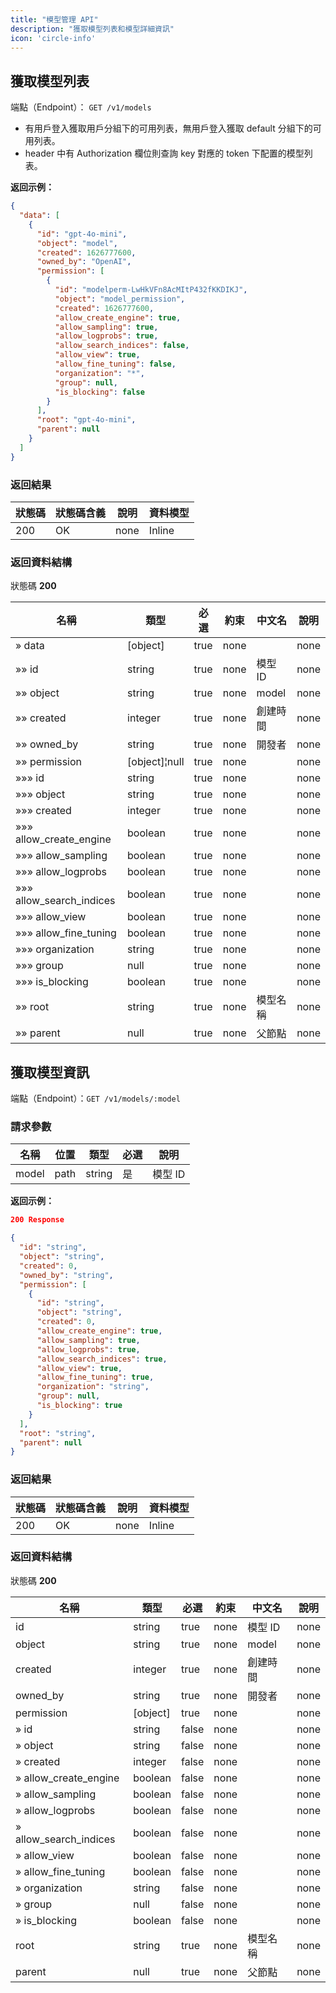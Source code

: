 ```yaml
---
title: "模型管理 API"
description: "獲取模型列表和模型詳細資訊"
icon: 'circle-info'
---
```


## 獲取模型列表

端點（Endpoint）： `GET /v1/models`

- 有用戶登入獲取用戶分組下的可用列表，無用戶登入獲取 default 分組下的可用列表。
- header 中有 Authorization 欄位則查詢 key 對應的 token 下配置的模型列表。

**返回示例：**

```json
{
  "data": [
    {
      "id": "gpt-4o-mini",
      "object": "model",
      "created": 1626777600,
      "owned_by": "OpenAI",
      "permission": [
        {
          "id": "modelperm-LwHkVFn8AcMItP432fKKDIKJ",
          "object": "model_permission",
          "created": 1626777600,
          "allow_create_engine": true,
          "allow_sampling": true,
          "allow_logprobs": true,
          "allow_search_indices": false,
          "allow_view": true,
          "allow_fine_tuning": false,
          "organization": "*",
          "group": null,
          "is_blocking": false
        }
      ],
      "root": "gpt-4o-mini",
      "parent": null
    }
  ]
}
```

### 返回結果

|狀態碼 | 狀態碼含義 | 說明 | 資料模型|
|---|---|---|---|
|200|OK|none|Inline|

### 返回資料結構

狀態碼 **200**

|名稱 | 類型 | 必選 | 約束 | 中文名 | 說明|
|---|---|---|---|---|---|
|» data|[object]|true|none||none|
|»» id|string|true|none|模型 ID|none|
|»» object|string|true|none|model|none|
|»» created|integer|true|none|創建時間|none|
|»» owned_by|string|true|none|開發者|none|
|»» permission|[object]¦null|true|none||none|
|»»» id|string|true|none||none|
|»»» object|string|true|none||none|
|»»» created|integer|true|none||none|
|»»» allow_create_engine|boolean|true|none||none|
|»»» allow_sampling|boolean|true|none||none|
|»»» allow_logprobs|boolean|true|none||none|
|»»» allow_search_indices|boolean|true|none||none|
|»»» allow_view|boolean|true|none||none|
|»»» allow_fine_tuning|boolean|true|none||none|
|»»» organization|string|true|none||none|
|»»» group|null|true|none||none|
|»»» is_blocking|boolean|true|none||none|
|»» root|string|true|none|模型名稱|none|
|»» parent|null|true|none|父節點|none|

## 獲取模型資訊

端點（Endpoint）：`GET /v1/models/:model`

### 請求參數

|名稱 | 位置 | 類型 | 必選 | 說明|
|---|---|---|---|---|
|model|path|string| 是 |模型 ID|

**返回示例：**

```json
200 Response
```

```json
{
  "id": "string",
  "object": "string",
  "created": 0,
  "owned_by": "string",
  "permission": [
    {
      "id": "string",
      "object": "string",
      "created": 0,
      "allow_create_engine": true,
      "allow_sampling": true,
      "allow_logprobs": true,
      "allow_search_indices": true,
      "allow_view": true,
      "allow_fine_tuning": true,
      "organization": "string",
      "group": null,
      "is_blocking": true
    }
  ],
  "root": "string",
  "parent": null
}
```

### 返回結果

|狀態碼 | 狀態碼含義 | 說明 | 資料模型|
|---|---|---|---|
|200|OK|none|Inline|

### 返回資料結構

狀態碼 **200**

|名稱 | 類型 | 必選 | 約束 | 中文名 | 說明|
|---|---|---|---|---|---|
|id|string|true|none|模型 ID|none|
|object|string|true|none|model|none|
|created|integer|true|none|創建時間|none|
|owned_by|string|true|none|開發者|none|
|permission|[object]|true|none||none|
|» id|string|false|none||none|
|» object|string|false|none||none|
|» created|integer|false|none||none|
|» allow_create_engine|boolean|false|none||none|
|» allow_sampling|boolean|false|none||none|
|» allow_logprobs|boolean|false|none||none|
|» allow_search_indices|boolean|false|none||none|
|» allow_view|boolean|false|none||none|
|» allow_fine_tuning|boolean|false|none||none|
|» organization|string|false|none||none|
|» group|null|false|none||none|
|» is_blocking|boolean|false|none||none|
|root|string|true|none|模型名稱|none|
|parent|null|true|none|父節點|none|